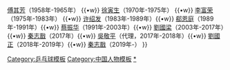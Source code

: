 {{navbox
|title = 历任[[中国国家乒乓球队|中国国家男子乒乓球队]]主教练
|name  = 历任中国国家男子乒乓球队主教练
|titlestyle=background: #DAA520
|list1 = [[梁焯辉　(乒乓球教练)|梁焯辉]]（1952年-1958年） {{•w}} [[傅其芳]]（1958年-1965年） {{•w}} [[徐寅生]]（1970年-1975年） {{•w}} [[李富荣 (乒乓球运动员)|李富荣]]（1975年-1983年） {{•w}} [[许绍发]]（1983年-1989年）{{•w}} [[郗恩庭]]（1989年-1991年）{{•w}} [[蔡振华]]（1991年-2003年）{{•w}} [[劉國梁]]（2003年-2017年）{{•w}} [[秦志戬]]（2017年）{{•w}} [[吳敬平]]（代理，2017年-2018年）{{•w}} [[劉國正]]（2018年-2019年）{{•w}} [[秦志戬]]（2019年-）
}}<noinclude>
[[Category:乒乓球模板]]
[[Category:中国人物模板]]
[[Category:中国国家男子乒乓球队主教练|*]]
</noinclude>
